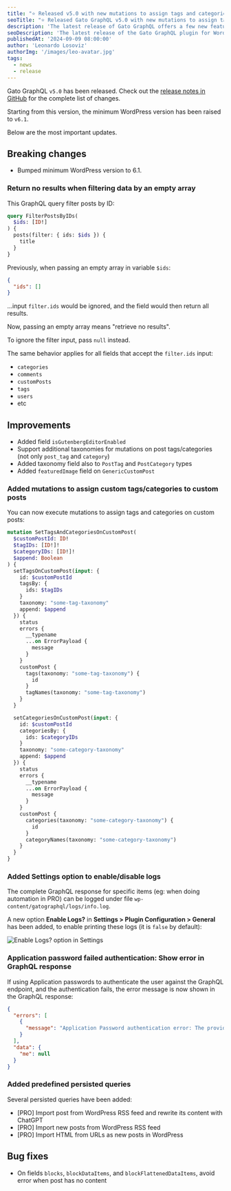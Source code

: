 ```yaml
---
title: "⭐️ Released v5.0 with new mutations to assign tags and categories to custom posts, and several improvements"
seoTitle: "⭐️ Released Gato GraphQL v5.0 with new mutations to assign tags and categories to custom posts in WordPress, and several improvements"
description: 'The latest release of Gato GraphQL offers a few new features, and several improvements and bug fixes'
seoDescription: 'The latest release of the Gato GraphQL plugin for WordPress offers a few new features, and several improvements and bug fixes'
publishedAt: '2024-09-09 08:00:00'
author: 'Leonardo Losoviz'
authorImg: '/images/leo-avatar.jpg'
tags:
  - news
  - release
---
```


Gato GraphQL `v5.0` has been released. Check out the [release notes in GitHub](https://github.com/GatoGraphQL/GatoGraphQL/releases/tag/5.0.0) for the complete list of changes.

Starting from this version, the minimum WordPress version has been raised to `v6.1`.

Below are the most important updates.

## Breaking changes

- Bumped minimum WordPress version to 6.1.

### Return no results when filtering data by an empty array

This GraphQL query filter posts by ID:

```graphql
query FilterPostsByIDs(
  $ids: [ID!]
) {
  posts(filter: { ids: $ids }) {
    title
  }
}
```

Previously, when passing an empty array in variable `$ids`:

```json
{
  "ids": []
}
```

...input `filter.ids` would be ignored, and the field would then return all results.

Now, passing an empty array means "retrieve no results".

To ignore the filter input, pass `null` instead.

The same behavior applies for all fields that accept the `filter.ids` input:

- `categories`
- `comments`
- `customPosts`
- `tags`
- `users`
- etc

## Improvements

- Added field `isGutenbergEditorEnabled`
- Support additional taxonomies for mutations on post tags/categories (not only `post_tag` and `category`)
- Added taxonomy field also to `PostTag` and `PostCategory` types
- Added `featuredImage` field on `GenericCustomPost`

### Added mutations to assign custom tags/categories to custom posts

You can now execute mutations to assign tags and categories on custom posts:

```graphql
mutation SetTagsAndCategoriesOnCustomPost(
  $customPostId: ID!
  $tagIDs: [ID!]!
  $categoryIDs: [ID!]!
  $append: Boolean
) {
  setTagsOnCustomPost(input: {
    id: $customPostId
    tagsBy: {
      ids: $tagIDs
    }
    taxonomy: "some-tag-taxonomy"
    append: $append
  }) {
    status
    errors {
      __typename
      ...on ErrorPayload {
        message
      }
    }
    customPost {
      tags(taxonomy: "some-tag-taxonomy") {
        id
      }
      tagNames(taxonomy: "some-tag-taxonomy")
    }
  }

  setCategoriesOnCustomPost(input: {
    id: $customPostId
    categoriesBy: {
      ids: $categoryIDs
    }
    taxonomy: "some-category-taxonomy"
    append: $append
  }) {
    status
    errors {
      __typename
      ...on ErrorPayload {
        message
      }
    }
    customPost {
      categories(taxonomy: "some-category-taxonomy") {
        id
      }
      categoryNames(taxonomy: "some-category-taxonomy")
    }
  }
}
```

### Added Settings option to enable/disable logs

The complete GraphQL response for specific items (eg: when doing automation in PRO) can be logged under file `wp-content/gatographql/logs/info.log`.

A new option **Enable Logs?** in **Settings > Plugin Configuration > General** has been added, to enable printing these logs (it is `false` by default):

![Enable Logs? option in Settings](/assets/extensions/upstream-pro/settings-enable-logs.png "Enable Logs? option in Settings")

### Application password failed authentication: Show error in GraphQL response

If using Application passwords to authenticate the user against the GraphQL endpoint, and the authentication fails, the error message is now shown in the GraphQL response:

```json
{
  "errors": [
    {
      "message": "Application Password authentication error: The provided password is an invalid application password."
    }
  ],
  "data": {
    "me": null
  }
}
```

### Added predefined persisted queries

Several persisted queries have been added:

- [PRO] Import post from WordPress RSS feed and rewrite its content with ChatGPT
- [PRO] Import new posts from WordPress RSS feed
- [PRO] Import HTML from URLs as new posts in WordPress

## Bug fixes

- On fields `blocks`, `blockDataItems`, and `blockFlattenedDataItems`, avoid error when post has no content
